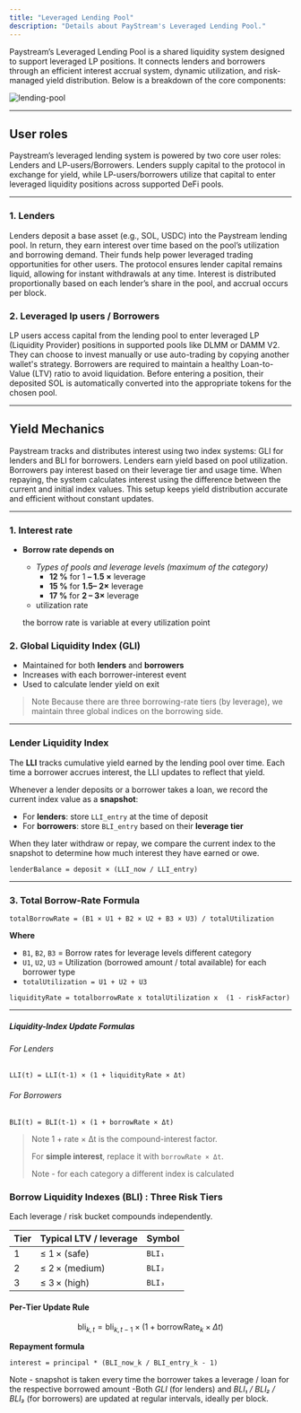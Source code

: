 ```yaml
---
title: "Leveraged Lending Pool"
description: "Details about PayStream's Leveraged Lending Pool."
---
```


Paystream’s Leveraged Lending Pool is a shared liquidity system designed to support leveraged LP positions. It connects lenders and borrowers through an efficient interest accrual system, dynamic utilization, and risk-managed yield distribution. Below is a breakdown of the core components:

![lending-pool](./images/lending-pool.png)

---

## User roles

Paystream’s leveraged lending system is powered by two core user roles: Lenders and LP-users/Borrowers. Lenders supply capital to the protocol in exchange for yield, while LP-users/borrowers utilize that capital to enter leveraged liquidity positions across supported DeFi pools.

---

### 1. Lenders

Lenders deposit a base asset (e.g., SOL, USDC) into the Paystream lending pool. In return, they earn interest over time based on the pool’s utilization and borrowing demand. Their funds help power leveraged trading opportunities for other users. The protocol ensures lender capital remains liquid, allowing for instant withdrawals at any time. Interest is distributed proportionally based on each lender’s share in the pool, and accrual occurs per block.

### 2. Leveraged lp users / Borrowers

LP users access capital from the lending pool to enter leveraged LP (Liquidity Provider) positions in supported pools like DLMM or DAMM V2. They can choose to invest manually or use auto-trading by copying another wallet's strategy. Borrowers are required to maintain a healthy Loan-to-Value (LTV) ratio to avoid liquidation. Before entering a position, their deposited SOL is automatically converted into the appropriate tokens for the chosen pool.

---
## Yield Mechanics

Paystream tracks and distributes interest using two index systems: GLI for lenders and BLI for borrowers. Lenders earn yield based on pool utilization. Borrowers pay interest based on their leverage tier and usage time. When repaying, the system calculates interest using the difference between the current and initial index values. This setup keeps yield distribution accurate and efficient without constant updates.

---
### 1. Interest rate 

- **Borrow rate depends on**
    - *Types of pools and leverage levels (maximum of the category)*
        - **12 %** for 1 **– 1.5 ×** leverage
        - **15 %** for **1.5– 2×** leverage
        - **17 %** for **2 – 3×** leverage
    - utilization rate
    
    the borrow rate is variable at every utilization point 
    
### 2. Global Liquidity Index (GLI)

- Maintained for both **lenders** and **borrowers**
- Increases with each borrower-interest event
- Used to calculate lender yield on exit

> Note  Because there are three borrowing-rate tiers (by leverage), we maintain three global indices on the borrowing side.
>

---

### Lender Liquidity Index 

The **LLI** tracks cumulative yield earned by the lending pool over time. Each time a borrower accrues interest, the LLI updates to reflect that yield.

Whenever a lender deposits or a borrower takes a loan, we record the current index value as a **snapshot**:

- For **lenders**: store `LLI_entry` at the time of deposit
- For **borrowers**: store `BLI_entry` based on their **leverage tier**

When they later withdraw or repay, we compare the current index to the snapshot to determine how much interest they have earned or owe.

```
lenderBalance = deposit × (LLI_now / LLI_entry)
```

---

### 3. Total Borrow-Rate Formula

```
totalBorrowRate = (B1 × U1 + B2 × U2 + B3 × U3) / totalUtilization
```

**Where**

- `B1`, `B2`, `B3` = Borrow rates for leverage levels different category
- `U1`, `U2`, `U3` = Utilization (borrowed amount / total available) for each borrower type
- `totalUtilization = U1 + U2 + U3`

```
liquidityRate = totalborrowRate x totalUtilization x  (1 - riskFactor)
```

---

##### Liquidity-Index Update Formulas

###### For Lenders

```
LLI(t) = LLI(t-1) × (1 + liquidityRate × Δt)
```

###### For Borrowers

```
BLI(t) = BLI(t-1) × (1 + borrowRate × Δt)
```

> Note  1 + rate × Δt is the compound-interest factor.
> 
> For **simple interest**, replace it with `borrowRate × Δt`.
> 
> Note - for each category a different index is calculated
> 

### Borrow Liquidity Indexes (BLI)  : Three Risk Tiers

Each leverage / risk bucket compounds independently.

| Tier | Typical LTV / leverage | Symbol |
| --- | --- | --- |
| 1 | ≤ 1 × (safe) | `BLI₁` |
| 2 | ≤ 2 × (medium) | `BLI₂` |
| 3 | ≤ 3 × (high) | `BLI₃` |

#### Per‑Tier Update Rule

$$
\text{bli}_{k,t} = \text{bli}_{k,t-1} \times \left(1 + \text{borrowRate}_k \times \Delta t \right)
$$

**Repayment formula**

```
interest = principal * (BLI_now_k / BLI_entry_k - 1)
```

Note - snapshot is taken every time the borrower takes a leverage / loan for the respective borrowed amount 
-Both *GLI* (for lenders) and *BLI₁ / BLI₂ / BLI₃* (for borrowers) are updated at regular intervals, ideally per block. 